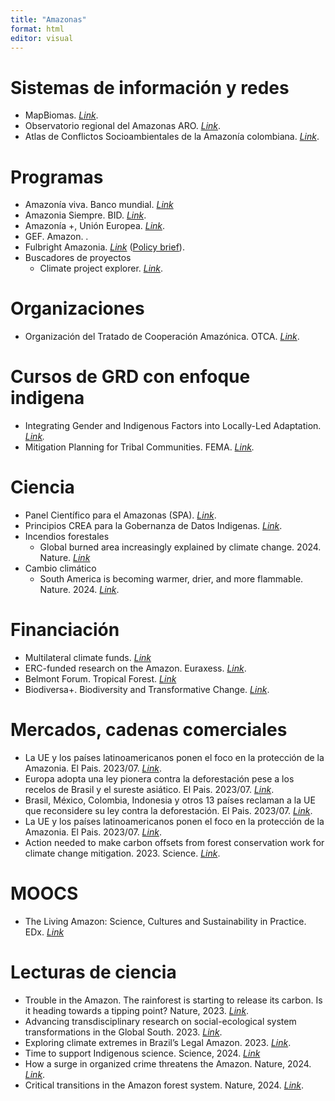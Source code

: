 ```yaml
---
title: "Amazonas"
format: html
editor: visual
---
```


# **Sistemas de información y redes**

-   MapBiomas. [*Link*](https://plataforma.amazonia.mapbiomas.org/agua).
-   Observatorio regional del Amazonas ARO. [*Link*](https://oraotca.org/en/home/).
-   Atlas de Conflictos Socioambientales de la Amazonía colombiana. [*Link*](https://siatac.co/atlas-conflictos-socioambientales/?fbclid=IwAR1ZekAw3NNfsHnnZXiDpHFz0ONGYzax26xTVMwYyHOft1cfavwnXZx-G3g).

# **Programas**

-   Amazonía viva. Banco mundial. [*Link*](https://www.bancomundial.org/es/programs/supporting-amazonia#:~:text=Amazon%C3%ADa%20Viva%20es%20la%20iniciativa,de%20vida%20de%20su%20poblaci%C3%B3n.)
-   Amazonia Siempre. BID. [*Link*](https://www.iadb.org/es/quienes-somos/tematicas/Amazonia).
-   Amazonía +, Unión Europea. [*Link*](https://www.fiiapp.org/proyectos_fiiapp/programa-amazonia/).
-   GEF. Amazon. .
-   Fulbright Amazonia. [*Link*](https://www.fulbrightprogram.org/amazonia/) ([Policy brief](https://www.fulbrightprogram.org/amazonia/)).
-   Buscadores de proyectos
    -   Climate project explorer. [*Link*](https://climateprojectexplorer.org/geographies/colombia).

# **Organizaciones**

-   Organización del Tratado de Cooperación Amazónica. OTCA. [*Link*](http://otca.org/).

# Cursos de GRD con enfoque indigena

-   Integrating Gender and Indigenous Factors into Locally-Led Adaptation. [*Link*](https://ap-plat.nies.go.jp/adaptation_literacy/resources/e_learning/ait_lla/index.html)*.*
-   Mitigation Planning for Tribal Communities. FEMA. [*Link*](https://training.fema.gov/is/courseoverview.aspx?code=IS-350&lang=en)*.*

# **Ciencia**

-   Panel Científico para el Amazonas (SPA). [*Link*](https://www.laamazoniaquequeremos.org/).
-   Principios CREA para la Gobernanza de Datos Indigenas. [*Link*](https://www.gida-global.org/care).
-   Incendios forestales
    -   Global burned area increasingly explained by climate change. 2024. Nature. [*Link*](https://www.nature.com/articles/s41558-024-02140-w)
-   Cambio climático
    -   South America is becoming warmer, drier, and more flammable. Nature. 2024. [*Link*](https://www.nature.com/articles/s43247-024-01654-7).

# **Financiación**

-   Multilateral climate funds. [*Link*](https://climateprojectexplorer.org/)
-   ERC-funded research on the Amazon. Euraxess. [*Link*](https://euraxess.ec.europa.eu/worldwide/lac/events/webinar-showcasing-erc-funded-research-amazon).
-   Belmont Forum. Tropical Forest. [*Link*](https://belmontforum.org/cras#forests)
-   Biodiversa+. Biodiversity and Transformative Change. [*Link*](https://www.biodiversa.eu/2024/06/11/2024-2025-joint-call/).

# **Mercados, cadenas comerciales**

-   La UE y los países latinoamericanos ponen el foco en la protección de la Amazonia. El Pais. 2023/07. [*Link*](https://elpais.com/america-futura/2023-09-18/la-ue-y-los-paises-latinoamericanos-ponen-el-foco-en-la-proteccion-de-la-amazonia.html).
-   Europa adopta una ley pionera contra la deforestación pese a los recelos de Brasil y el sureste asiático. El Pais. 2023/07. [*Link*](https://elpais.com/clima-y-medio-ambiente/2023-05-16/europa-adopta-una-ley-pionera-contra-la-deforestacion-pese-a-los-recelos-de-brasil-y-el-sureste-asiatico.html).
-   Brasil, México, Colombia, Indonesia y otros 13 países reclaman a la UE que reconsidere su ley contra la deforestación. El Pais. 2023/07. [*Link*](https://elpais.com/clima-y-medio-ambiente/2023-09-11/brasil-mexico-colombia-indonesia-y-otros-13-paises-reclaman-a-la-ue-que-reconsidere-su-ley-contra-la-deforestacion.html).
-   La UE y los países latinoamericanos ponen el foco en la protección de la Amazonia. El Pais. 2023/07. [*Link*](https://elpais.com/america-futura/2023-09-18/la-ue-y-los-paises-latinoamericanos-ponen-el-foco-en-la-proteccion-de-la-amazonia.html).
-   Action needed to make carbon offsets from forest conservation work for climate change mitigation. 2023. Science. [*Link*](https://www.science.org/doi/10.1126/science.ade3535).

# **MOOCS**

-   The Living Amazon: Science, Cultures and Sustainability in Practice. EDx. [*Link*](https://www.edx.org/learn/sustainability/sdg-academy-the-living-amazon-science-cultures-and-sustainability-in-practice)

# **Lecturas de ciencia**

-   Trouble in the Amazon. The rainforest is starting to release its carbon. Is it heading towards a tipping point? Nature, 2023. [*Link*](https://www.nature.com/immersive/d41586-023-02599-1/index.html).
-   Advancing transdisciplinary research on social-ecological system transformations in the Global South. 2023. [*Link*](https://www.tandfonline.com/journals/tbsm22/collections/social-ecological-system).
-   Exploring climate extremes in Brazil’s Legal Amazon. 2023. [*Link*](https://link.springer.com/article/10.1007/s00477-023-02634-7).
-   Time to support Indigenous science. Science, 2024. [*Link*](https://www.science.org/doi/10.1126/science.ado0684)
-   How a surge in organized crime threatens the Amazon. Nature, 2024. [*Link*](https://www.nature.com/articles/d41586-023-04087-y).
-   Critical transitions in the Amazon forest system. Nature, 2024. [*Link*](https://www.nature.com/articles/s41586-023-06970-0).